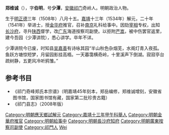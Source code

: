 '''郑维诚'''（{{bd|1508年||？||Zheng}}），字'''伯明'''，号'''少潭'''，[[安徽|安徽]][[祁门|祁门]]奇岭人。明朝政治人物。

生于[[明|明]][[正德_(明武宗)|正德]]三年（1508年）八月十五。[[嘉靖|嘉靖]]十三年（1534年）解元，二十年（1541年）举进士，授[[金华府|金华府]]推官，召补[[南京|南京]]礼科给事中。因劾[[宰相|宰相]]专权，出知[[长沙府|长沙府]]，寻升[[陕西|陕西]]督学，改[[广东|广东]]海道按察司副使。以拒附[[严嵩|严嵩]]，被中伤罢官返里，建今吾园（少潭讲院），悉心讲学。卒年不详。

少潭讲院今已废，时知县[[吴嘉善_(明朝)|吴嘉善]]有诗咏其园“半山秋色杂烟芜，水阁灯青入夜孤。鱼跃方塘惊短梦，月留园影挂高梧。一天暮霭横奇岭，十里溪声下倒湖。寂寂亭台疏树静，五更风冷听鸦雏。”

==参考书目==
* 《祁门奇峰郑氏本宗谱》（明嘉靖45年刻本，郑岳编修，郑维诚增刻，安徽省图书馆，国家图书馆有藏，国家第二批珍贵古籍）
* 《祁门县志》（2008年版）

{{嘉靖二十年辛丑科殿試金榜}}

{{DEFAULTSORT:Zheng郑}}
[[Category:明朝應天鄉試解元|Category:明朝應天鄉試解元]]
[[Category:嘉靖十三年甲午科舉人|Category:嘉靖十三年甲午科舉人]]
[[Category:明朝金華府推官|Category:明朝金華府推官]]
[[Category:明朝給事中|Category:明朝給事中]]
[[Category:明朝長沙府知府|Category:明朝長沙府知府]]
[[Category:明朝廣東按察司副使|Category:明朝廣東按察司副使]]
[[Category:祁門人|Category:祁門人]]
[[Category:郑姓|Wei]]
